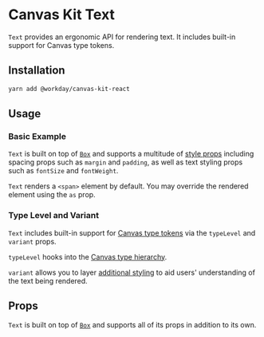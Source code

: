 


<Meta title="Components/Text/Text/React" />

# Canvas Kit Text

`Text` provides an ergonomic API for rendering text. It includes built-in support for Canvas type
tokens.

## Installation

```sh
yarn add @workday/canvas-kit-react
```

## Usage

### Basic Example

`Text` is built on top of [`Box`](/components/layout/box/) and supports a multitude of
[style props](/getting-started/for-developers/resources/style-props/) including spacing props such
as `margin` and `padding`, as well as text styling props such as `fontSize` and `fontWeight`.

`Text` renders a `<span>` element by default. You may override the rendered element using the `as`
prop.

<ExampleCodeBlock code={Basic} />

### Type Level and Variant

`Text` includes built-in support for [Canvas type tokens](/tokens/type/) via the `typeLevel` and
`variant` props.

`typeLevel` hooks into the [Canvas type hierarchy](/tokens/type/#type-styles).

<ExampleCodeBlock code={TypeLevel} />

`variant` allows you to layer [additional styling](/tokens/type/#variants) to aid users'
understanding of the text being rendered.

<ExampleCodeBlock code={Variant} />

## Props

`Text` is built on top of [`Box`](/components/layout/box) and supports all of its props in addition
to its own.

<ArgsTable of={TextComponent} />

